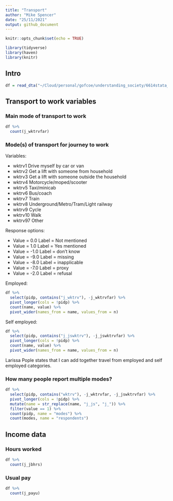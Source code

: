 ```yaml
---
title: "Transport"
author: "Mike Spencer"
date: "25/11/2021"
output: github_document
---
```


```r
knitr::opts_chunk$set(echo = TRUE)
```

```r
library(tidyverse)
library(haven)
library(knitr)
```


## Intro


```r
df = read_dta("~/Cloud/personal/gofcoe/understanding_society/6614stata_B17CC6790677EF32F72CE50881AE98E1B9FC1F79133B07B63B353396D3AB917A_V1/UKDA-6614-stata/stata/stata13_se/ukhls_w10/j_indresp.dta")
```

## Transport to work variables

### Main mode of transport to work

```r
df %>% 
  count(j_wktrvfar)
```


### Mode(s) of transport for journey to work

Variables:

* wktrv1 	Drive myself by car or van
* wktrv2 	Get a lift with someone from household
* wktrv3 	Get a lift with someone outside the household
* wktrv4 	Motorcycle/moped/scooter
* wktrv5 	Taxi/minicab
* wktrv6 	Bus/coach
* wktrv7 	Train
* wktrv8 	Underground/Metro/Tram/Light railway
* wktrv9 	Cycle
* wktrv10 	Walk
* wktrv97 	Other


Response options:

* Value = 0.0	Label = Not mentioned
* Value = 1.0	Label = Yes mentioned
* Value = -1.0	Label = don't know
* Value = -9.0	Label = missing
* Value = -8.0	Label = inapplicable
* Value = -7.0	Label = proxy
* Value = -2.0	Label = refusal

Employed:

```r
df %>% 
  select(pidp, contains("j_wktrv"), -j_wktrvfar) %>% 
  pivot_longer(cols = !pidp) %>% 
  count(name, value) %>% 
  pivot_wider(names_from = name, values_from = n)
```

Self employed:

```r
df %>% 
  select(pidp, contains("j_jswktrv"), -j_jswktrvfar) %>% 
  pivot_longer(cols = !pidp) %>% 
  count(name, value) %>% 
  pivot_wider(names_from = name, values_from = n)
```

Larissa Pople states that I can add together travel from employed and self employed categories.

### How many people report multiple modes?

```r
df %>% 
  select(pidp, contains("wktrv"), -j_wktrvfar, -j_jswktrvfar) %>% 
  pivot_longer(cols = !pidp) %>% 
  mutate(name = str_replace(name, "j_js", "j_")) %>% 
  filter(value == 1) %>% 
  count(pidp, name = "modes") %>% 
  count(modes, name = "respondents")
```


## Income data

### Hours worked

```r
df %>% 
  count(j_jbhrs)
```


### Usual pay

```r
df %>% 
  count(j_payu)
```

